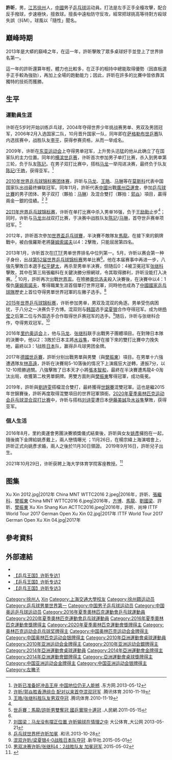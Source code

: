 {{noteTA|G1=Table Tennis}}
{{Infobox 乒乓球|
| playername= 許昕
| image= Xu Xin playing in the 2011 World Table Tennis Championships in Rotterdam.jpg
| fullname = 許昕
| nicknames =  大蟒、昕爺、人民藝術家、黃金左手、許鑫
| hrank= 第1位（2013年1月）<ref name="ITTF ranking">[http://www.ittf.com/ittf_ranking/world_ranking_per_name.asp?FormName=Search&FormAction=search&s_vName=Xu+Xin&s_Gender=M&Siniors=1&U18=&U21=&U15= ITTF World ranking World ranking Record for XU Xin (CHN)]{{dead link|date=2018年4月 |bot=InternetArchiveBot |fix-attempted=yes }} {{en}}</ref> 
| club =  
| nationality = {{CHN-1949}}
| playingstyle = 左手[[直板|直板]]兩面反膠弧圈結合快攻 
| birthdate = {{birth date and age|1990|1|8}}<ref name="廣州亞運">{{Cite web |url=http://www.gz2010.cn/info/CHN_CHN/ZB/ZBB101A_TT@@@@@@@@@@@@@@@CHN_number=201042.html |title=2010年廣州亞運會官方網站 乒乓球 - 許昕 - 简历 |accessdate=2010-12-25 |archive-date=2020-03-28 |archive-url=https://web.archive.org/web/20200328072556/http://www.gz2010.cn/info/CHN_CHN/ZB/ZBB101A_TT%40%40%40%40%40%40%40%40%40%40%40%40%40%40%40CHN_number%3D201042.html |dead-url=no }}</ref>
| birthplace = {{CHN-1949}}[[江苏省|江苏省]][[徐州市|徐州市]]
| height = {{height|m=1.81}}<ref name="廣州亞運"/>
| weight = {{weight|kg=75}}<ref name="廣州亞運"/>
| deathdate = 
| deathplace =
| medaltemplates=
{{MedalCountry|{{CHN-1949}}}}
{{MedalSport|男子乒乓球}}
{{MedalCount
|[[夏季奥林匹克运动会|夏季奥林匹克运动会]]|2|1|0
|[[世界乒乓球锦标赛|世界錦標賽]]|10|1|2
|[[世界杯乒乓球赛|世界盃]]|8|1|0
|'''合計'''|'''20'''|'''3'''|'''2'''
}}
{{MedalCompetition|[[奧林匹克運動會|奧林匹克運動會]] [[File:Olympic_rings.svg|30px]]}}
{{MedalGold|[[2016年夏季奧林匹克運動會|2016年 里約熱内盧]]|[[2016年夏季奧林匹克運動會乒乓球男子團體比賽|男子團體]]}}
{{MedalSilver|[[2020年夏季奧林匹克運動會|2020年 東京]]|[[2020年夏季奧林匹克運動會乒乓球混合雙打比賽|混合雙打]]}}
{{MedalGold|[[2020年夏季奧林匹克運動會|2020年 東京]]|[[2020年夏季奧林匹克運動會乒乓球男子團體比賽|男子團體]]}}
{{MedalCompetition|[[世界乒乓球錦標賽|世界乒乓球錦標賽]]}}
{{MedalSilver|[[2009年世界乒乓球錦標賽|2009年 橫濱]]|男子双打}}
{{MedalGold|[[2010年世界乒乓球团体锦标赛|2010年 莫斯科]]|男子團體}}
{{MedalGold|[[2011年世界乒乓球锦标赛|2011年 鹿特丹]]|男子双打}}
{{MedalGold|[[2012年世界乒乓球團體錦標賽|2012年 多特蒙德]]|男子團體}}
{{MedalBronze|[[2013年世界乒乓球锦标赛|2013年 巴黎]]|男子單打}}
{{MedalGold|[[2014年世界乒乓球團體錦標賽|2014年 東京]]|[[2014年世界乒乓球團體錦標賽－男子團體|男子團體]]}}
{{MedalGold|[[2015年世界乒乓球錦標賽|2015年 蘇州]]|男子雙打}}
{{MedalGold|[[2015年世界乒乓球錦標賽|2015年 蘇州]]|混合雙打}}
{{MedalGold|[[2016年世界乒乓球團體錦標賽|2016年 吉隆坡]]|男子團體}}
{{MedalBronze|[[2017年世界乒乓球錦標賽|2017年 杜塞爾多夫]]|男子單打}}
{{MedalGold|[[2017年世界乒乓球錦標賽|2017年 杜塞爾多夫]]|男子雙打}}
{{MedalGold|[[2018年世界乒乓球團體錦標賽|2018年 哈爾姆斯塔德]]|男子團體}}
{{MedalGold|[[2019年世界乒乓球錦標賽|2019年 布達佩斯]]|混合雙打}}
{{MedalCompetition|[[乒乓球世界盃|乒乓球世界盃]]}}
{{MedalGold|2009年 林茨|男子团体}}
{{MedalGold|2010年 迪拜|男子团体}}
{{MedalGold|2011年 马格德堡|男子团体}}
{{MedalGold|2013年 广州|男子团体}}
{{MedalGold|2013年 韦尔维耶|男子单打}}
{{MedalGold|2015年 杜拜|男子團體}}
{{MedalSilver|2016年 薩爾蘭|男子單打}}
{{MedalGold|2018年 倫敦|男子團體}}
{{MedalGold|2019年 東京|男子團體}}
{{MedalCompetition|[[亞洲運動會|亞洲運動會]] [[File:Asian_Games_logo.svg|20px]]}}
{{MedalGold|[[2010年亞洲運動會|2010年 廣州]]|[[2010年亞洲運動會乒乓球比賽|混合双打]]}}
{{MedalGold|[[2010年亞洲運動會|2010年 廣州]]|[[2010年亞洲運動會乒乓球比賽|男子团体]]}}
{{MedalSilver|[[2010年亞洲運動會|2010年    廣州]]|[[2010年亞洲運動會乒乓球比賽|男子双打]]}}
{{MedalGold|[[2014年亞洲運動會|2014年 仁川]]|[[2014年亞洲運動會乒乓球比賽|男子團體]]}}
{{MedalSilver|[[2014年亞洲運動會|2014年 仁川]]|[[2014年亞洲運動會乒乓球比賽|男子雙打]]}}
{{MedalGold|[[2014年亞洲運動會|2014年 仁川]]|[[2014年亞洲運動會乒乓球比賽|男子單打]]}}
|}}
{{世大運獎牌記錄
|代表={{CHN-1949}}
|項目=乒乓球
|a1=2009|b1=1|c1=男子團體
|a2=2011|b2=1|c2=男子單打
|a3=2011|b3=1|c3=男子雙打
|a4=2011|b4=1|c4=男子團體
}}

'''許昕'''{{BD|1990年|1月8日||}}，男，[[江苏|江苏]][[徐州|徐州]]人，[[中國|中國]]男子[[乒乓球|乒乓球]]运动員。打法是左手正手全檯攻擊，配合反手撥球，步速極快，擅救球。擅長中遠枱防守反攻，經常把球挑高等待對方殺球失誤（抖M）。球風以「隨性」聞名。

== 巔峰時期 ==
2013年是大蟒的巔峰之年，在這一年，許昕擊敗了眾多桌球好手並登上了世界排名第一。

這一年的許昕還算年輕，體力也比較多，在正手的相持中總能取得優勢（因直板選手正手較為強勁），再加上全場的跑動能力；因此，許昕在許多的比賽中皆依靠其獨特的技術而獲勝。

== 生平 ==
=== 運動員生涯 ===
许昕在5岁时开始训练乒乓球，2004年夺得世界少年挑战赛男单、男双及男团冠军，2006年2月入选国家二队，10月晋升国家一队，同年即在[[2007年世界乒乓球锦标赛|萨格勒布世乒赛]]队内选拔赛中，战胜队友[[李平　(乒乓球运动员)|李平]]，获得参赛资格，从而一举成名。

2009年，许昕在[[东亚运动会|东亚运动会]]上夺得男单冠军，上升势头迅猛的他从此确立了在国家队的主力位置。同年的[[2009年世界乒乓球锦标赛|横滨世乒赛]]，许昕首次参加男子单打比赛，杀入到男单第三轮，负于队友[[陈玘|陈玘]]。在男子双打比赛中，搭档[[马龙　(乒乓球运动员)|马龙]]一举闯进决赛，最终负于队友[[陈玘|陈玘]]/[[王皓_(乒乓球运动员)|王皓]]，获得亚军。<ref name="Xu">[http://www.yangtse.com/system/2013/05/12/017225085.shtml 许昕已准备好冲击王座 中国地位仍无人能撼] {{Wayback|url=http://www.yangtse.com/system/2013/05/12/017225085.shtml |date=20150513140900 }}.东方网.2013-05-12</ref>

[[2010年世界乒乓球锦标赛团体赛|2010年世界乒乓球锦标赛团体赛]]，許昕与[[马龙_(乒乓球运动员)|马龙]]、[[王皓_(乒乓球运动员)|王皓]]、[[马琳|马琳]]等在[[莫斯科|莫斯科]]代表中国国家队出战最终蝉联冠军。同年11月，許昕代表[[2010年亞洲運動會中國代表團|中國]]出戰[[廣州|廣州]][[2010年亞洲運動會|亞運會]]，參加[[2010年亞洲運動會乒乓球比賽|乒乓球比賽]]的男子团体、男子双打（夥拍：[[马琳|马琳]]）及混合雙打（夥拍：[[郭焱|郭焱]]）項目，贏得兩金一銀的佳績。<ref>[http://sports.qq.com/a/20101119/001846.htm 许昕/郭焱胜香港组合 配对以来首夺混双冠军] {{Wayback|url=http://sports.qq.com/a/20101119/001846.htm |date=20171201080954 }}.腾讯体育.2010-11-19</ref> <ref>[http://sports.qq.com/a/20101119/002877.htm 王皓/张继科胜队友男双夺冠] {{Wayback|url=http://sports.qq.com/a/20101119/002877.htm |date=20171201041252 }}.腾讯体育.2010-11-19</ref> 

[[2011年世界乒乓球锦标赛|2011年世界乒乓球锦标赛]]，许昕在单打比赛中杀入男单16强，负于[[王励勤|王励勤]]止步<ref name="Xu"/>；同时，许昕与[[马龙　(乒乓球运动员)|马龙]]出战双打比赛，于决赛中战胜队友[[陈玘|陈玘]]/[[马琳|马琳]]，首夺世乒赛单项冠军。<ref>[http://sports.people.com.cn/BIG5/22155/14638559.html 世乒賽：馬龍/許昕男雙奪冠 國乒實現十連冠] {{Wayback|url=http://sports.people.com.cn/BIG5/22155/14638559.html |date=20121112103006 }}.人民網.2011-05-15</ref>

2012年，許昕首次參加[[世界盃乒乓球賽|世界盃乒乓球賽]]，半決賽不敵隊友[[馬龍_(乒乓球運動員)|馬龍]]。在接下來的銅牌戰中，被白俄羅斯老將[[薩姆索諾夫|薩姆索諾夫]]以4：2擊敗，只能屈居第四名。

2013年1月，许昕首次在[[ITTF|ITTF]]男单世界排名中位列第一。5月，许昕以赛会第一种子身份，出战[[2013年世界乒乓球锦标赛|第52届世界乒乓球锦标赛]]男单比赛<ref name="Xu"/>。他在本届赛事中再进一步，八強先擊敗日本選手[[松平健太|松平健太]]，再杀至男单半决赛，但随后0：4被卫冕冠军[[张继科|张继科]]擊敗，其中在第三局張繼科在关鍵決勝分擦網球，令其取得勝利，許昕没能打入决赛。<ref>[http://sports.takungpao.com/mult/q/2013/0521/1622819.html 刘国梁：马龙没有摆正位置 许昕输球在情理之中] {{Wayback|url=http://sports.takungpao.com/mult/q/2013/0521/1622819.html |date=20200807015252 }} 大公体育_大公网 2013-05-21</ref> 10月，許昕再次出戰[[世界盃乒乓球賽|世界盃]]。在險勝[[迪米特里·奧恰洛夫|奧恰洛夫]]殺入決賽後，在決賽中以4：1復仇[[薩姆索諾夫|薩姆索諾夫]]，奪得職業生涯首個單打世界冠軍，同時他也成為了[[中國國家乒乓球隊|中國國家乒乓球隊]]歷史上首位夺得男單世界冠軍的左撇子选手。<ref>[http://news.hexun.com/2013-10-28/159138716.html 乒乓球世界杯许昕加冕] {{Wayback|url=http://news.hexun.com/2013-10-28/159138716.html |date=20131029210747 }}.和讯.2013-10-28</ref>

[[2015年世界乒乓球锦标赛|2015年世界乒乓球锦标赛]]，许昕参加男单，男双及混双的角逐。男单受伤病困扰，于八分之一决赛负于方博。混双则与[[韩国|韩国]]选手[[梁夏银|梁夏银]]合作夺得冠军。成为继[[杨莹　(乒乓球运动员)|杨莹]]之后第二位与外国选手合作取得世乒赛冠军的选手。<ref>[http://www.suzhou2015.org/a/20150501/030212.htm 混双许昕/梁夏银4-0战胜日本队夺冠] {{Wayback|url=http://www.suzhou2015.org/a/20150501/030212.htm |date=20150505160428 }}.新华社.2015-05-01</ref>随后，许昕与张继科合作，夺得男双冠军。<ref>[http://www.suzhou2015.org/a/20150502/028285.htm#p=1 男双决赛许昕/张继科4：2战胜队友 加冕冠军]{{dead link|date=2018年4月 |bot=InternetArchiveBot |fix-attempted=yes }}.2015-05-02</ref>

2016年[[里约奥运会|里约奥运会]]上，他与[[马龙_(乒乓球运动员)|马龙]]、[[张继科|张继科]]联手出戰男子團體項目。在對陣日本隊的決賽中，他以2：3敗於日本主將[[水谷隼|水谷隼]]，幸好在接下來的雙打比賽中力挽失地，最終以3：1战胜[[日本|日本]]队，赢得乒乓球男团金牌。

2017年[[2017年世界乒乓球錦標賽|德國世乒賽]]，許昕分别出戰男單與男雙（與[[樊振東|樊振東]]）項目。在男單十六強遭遇隊友[[林高遠|林高遠]]，許昕在決賽局5-10落後的情况下上演瘋狂大逆轉，連扳7分，以12-10險勝過關。八強擊敗了日本天才小將[[張本智和|張本智和]]，最終在半決賽遭馬龍4-0淘汰出局，收獲第二枚男單銅牌。男雙方面則與[[樊振東|樊振東]]奪得冠軍，成功衞冕。

2019年，許昕與[[劉詩雯|劉詩雯]]搭檔混合雙打，最終獲得[[2019年世界桌球錦標賽|世錦賽]]混雙冠軍。這也是繼2015年世錦賽後，許昕再度取得混雙項目的世界冠軍頭銜。[[2020年夏季奥林匹克运动会乒乓球混合双打比赛|2020年夏季奥林匹克运动会乒乓球混合双打比赛]]中，许昕与搭档[[刘诗雯|刘诗雯]]遭日本[[伊藤美誠|伊藤美誠]]及[[水谷隼|水谷隼]]擊敗，获得亚军。

=== 個人生活 ===
2016年8月，里約奧運會男團決賽頒獎儀式結束後，許昕與女友[[姚彥|姚彥]]{{birth date and age|1988|8|2}}擁抱在一起，隨後摘下金牌給姚彥戴上，兩人戀情曝光  ；11月26日，在楊宗緯上海演唱會上，許昕正式向姚彥求婚，兩人之後於11月30日領證。 2019年9月16日，許昕兒子出生。

2021年10月29日，许昕获聘上海大学体育学院客座教授。<ref>{{cite news |title=许昕获聘上海大学客座教授 |url=https://www.zaobao.com.sg/realtime/china/story20211029-1208319 |accessdate=2021-10-30 |archive-date=2021-11-03 |archive-url=https://web.archive.org/web/20211103025020/https://www.zaobao.com.sg/realtime/china/story20211029-1208319 |dead-url=no }}</ref>

== 图集 ==
<gallery>
Xu Xin 2012.jpg|2012年
China MNT WTTC2016 2.jpeg|2016年，許昕、[[張繼科|張繼科]]、[[樊振東|樊振東]]
China MNT WTTC2016 6.jpeg|2016年，[[方博|方博]]、[[马龙_(乒乓球运动员)|馬龍]]、[[劉國梁|劉國梁]]、許昕、[[樊振東|樊振東]]
Xu Xin Shang Kun ACTTC2016.jpeg|2016年，許昕、尚坤
ITTF World Tour 2017 German Open Xu Xin 02.jpg|2017年
ITTF World Tour 2017 German Open Xu Xin 04.jpg|2017年
</gallery>

== 參考資料 ==
{{Reflist}}

== 外部連結 ==
*{{IOC profile|xin-xu}}
*[http://www.tudou.com/programs/view/bGgRLT4KY9Q 【乒乓王国】许昕专访1]{{Wayback|url=http://www.tudou.com/programs/view/bGgRLT4KY9Q |date=20150510074833 }}
*[http://www.tudou.com/programs/view/Q8RAI1NX5Hk 【乒乓王国】许昕专访2]{{Wayback|url=http://www.tudou.com/programs/view/Q8RAI1NX5Hk |date=20111126145114 }}
*[http://www.tudou.com/programs/view/nK1CbNvtID8 【乒乓王国】许昕专访3]{{Wayback|url=http://www.tudou.com/programs/view/nK1CbNvtID8 |date=20111125234605 }}

{{commonscat|Xu Xin}}
{{奥林匹克运动会乒乓球男子团体冠军}}
{{世界乒乓球锦标赛男子双打冠军}}
{{世界乒乓球锦标赛混合双打冠军}}
{{世界乒乓球锦标赛男子团体冠军}}
{{世界杯乒乓球赛男子单打冠军}}
{{亞洲乒乓球錦標賽男子單打冠軍}}
{{亚洲乒乓球锦标赛男子双打冠军}}
{{亚洲乒乓球锦标赛混合双打冠军}}
{{亚洲乒乓球锦标赛男子团体冠军}}
{{亞洲運動會乒乓球比賽男子單打冠軍}}
{{亚洲运动会乒乓球比赛混合双打冠军}}
{{亚洲运动会乒乓球比赛男子团体冠军}}
{{全国乒乓球锦标赛男子单打冠军}}
{{乒乓球男單世界第一}}
{{Korean Table Tennis Gold Medalist}}
{{中国乒乓球}}

{{Authority control}}
{{DEFAULTSORT:Xu Xin}}
[[Category:徐州人|Category:徐州人]]
[[Category:許姓|Xin]]
[[Category:上海交通大學校友|Category:上海交通大學校友]]
[[Category:徐州籍运动员|Category:徐州籍运动员]]
[[Category:乒乓球男單世界第一|Category:乒乓球男單世界第一]]
[[Category:中国男子乒乓球运动员|Category:中国男子乒乓球运动员]]
[[Category:中国奥运乒乓球运动员|Category:中国奥运乒乓球运动员]]
[[Category:2016年夏季奧林匹克運動會乒乓球運動員|Category:2016年夏季奧林匹克運動會乒乓球運動員]]
[[Category:2020年夏季奧林匹克運動會乒乓球運動員|Category:2020年夏季奧林匹克運動會乒乓球運動員]]
[[Category:2016年夏季奧林匹克運動會獎牌得主|Category:2016年夏季奧林匹克運動會獎牌得主]]
[[Category:2020年夏季奧林匹克運動會獎牌得主|Category:2020年夏季奧林匹克運動會獎牌得主]]
[[Category:奥林匹克运动会乒乓球奖牌得主|Category:奥林匹克运动会乒乓球奖牌得主]]
[[Category:中国奥林匹克运动会金牌得主|Category:中国奥林匹克运动会金牌得主]]
[[Category:中国奥林匹克运动会银牌得主|Category:中国奥林匹克运动会银牌得主]]
[[Category:2010年亞洲運動會桌球運動員|Category:2010年亞洲運動會桌球運動員]]
[[Category:2010年亚洲运动会金牌得主|Category:2010年亚洲运动会金牌得主]]
[[Category:2010年亚洲运动会銀牌得主|Category:2010年亚洲运动会銀牌得主]]
[[Category:2014年亞洲運動會桌球運動員|Category:2014年亞洲運動會桌球運動員]]
[[Category:2014年亞洲運動會金牌得主|Category:2014年亞洲運動會金牌得主]]
[[Category:2014年亞洲運動會銀牌得主|Category:2014年亞洲運動會銀牌得主]]
[[Category:亞洲運動會桌球獎牌得主|Category:亞洲運動會桌球獎牌得主]]
[[Category:中国亚洲运动会金牌得主|Category:中国亚洲运动会金牌得主]]
[[Category:中国亚洲运动会银牌得主|Category:中国亚洲运动会银牌得主]]
[[Category:左撇子|Category:左撇子]]